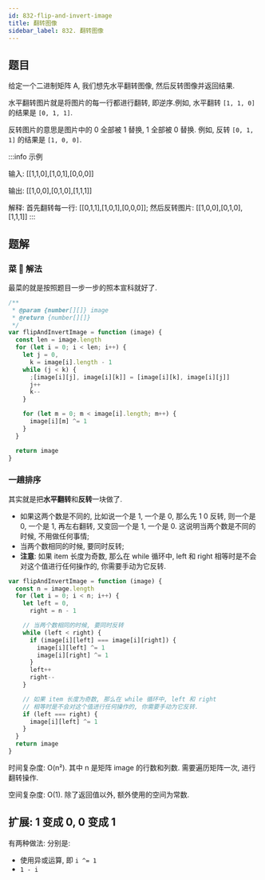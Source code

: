 ```yaml
---
id: 832-flip-and-invert-image
title: 翻转图像
sidebar_label: 832. 翻转图像
---
```


## 题目

给定一个二进制矩阵 A, 我们想先水平翻转图像, 然后反转图像并返回结果.

水平翻转图片就是将图片的每一行都进行翻转, 即逆序.例如, 水平翻转 `[1, 1, 0]` 的结果是 `[0, 1, 1]`.

反转图片的意思是图片中的 0 全部被 1 替换, 1 全部被 0 替换. 例如, 反转 `[0, 1, 1]` 的结果是 `[1, 0, 0]`.

:::info 示例

输入: [[1,1,0],[1,0,1],[0,0,0]]

输出: [[1,0,0],[0,1,0],[1,1,1]]

解释: 首先翻转每一行: [[0,1,1],[1,0,1],[0,0,0]]; 然后反转图片: [[1,0,0],[0,1,0],[1,1,1]]
:::

## 题解

### 菜 🐔 解法

最菜的就是按照题目一步一步的照本宣科就好了.

```ts
/**
 * @param {number[][]} image
 * @return {number[][]}
 */
var flipAndInvertImage = function (image) {
  const len = image.length
  for (let i = 0; i < len; i++) {
    let j = 0,
      k = image[i].length - 1
    while (j < k) {
      ;[image[i][j], image[i][k]] = [image[i][k], image[i][j]]
      j++
      k--
    }

    for (let m = 0; m < image[i].length; m++) {
      image[i][m] ^= 1
    }
  }

  return image
}
```

### 一趟排序

其实就是把**水平翻转**和**反转**一块做了.

- 如果这两个数是不同的, 比如说一个是 1, 一个是 0, 那么先 1 0 反转, 则一个是 0, 一个是 1, 再左右翻转, 又变回一个是 1, 一个是 0. 这说明当两个数是不同的时候, 不用做任何事情;
- 当两个数相同的时候, 要同时反转;
- **注意**: 如果 item 长度为奇数, 那么在 while 循环中, left 和 right 相等时是不会对这个值进行任何操作的, 你需要手动为它反转.

```ts
var flipAndInvertImage = function (image) {
  const n = image.length
  for (let i = 0; i < n; i++) {
    let left = 0,
      right = n - 1

    // 当两个数相同的时候, 要同时反转
    while (left < right) {
      if (image[i][left] === image[i][right]) {
        image[i][left] ^= 1
        image[i][right] ^= 1
      }
      left++
      right--
    }

    // 如果 item 长度为奇数, 那么在 while 循环中, left 和 right
    // 相等时是不会对这个值进行任何操作的, 你需要手动为它反转.
    if (left === right) {
      image[i][left] ^= 1
    }
  }
  return image
}
```

时间复杂度: O(n²). 其中 n 是矩阵 image 的行数和列数. 需要遍历矩阵一次, 进行翻转操作.

空间复杂度: O(1). 除了返回值以外, 额外使用的空间为常数.

## 扩展: 1 变成 0, 0 变成 1

有两种做法: 分别是:

- 使用异或运算, 即 `i ^= 1`
- `1 - i`
